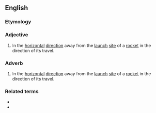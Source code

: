 ==English==

===Etymology===
{{compound|en|down|range}}

===Adjective===
{{en-adj|-|[[farther]] [[downrange]]|sup=[[farthest]] [[downrange]]}}

# In the [[horizontal]] [[direction]] away from the [[launch]] [[site]] of a [[rocket]] in the direction of its travel.

===Adverb===
{{en-adv|-|[[farther]] [[downrange]]|sup=[[farthest]] [[downrange]]}}

# In the [[horizontal]] [[direction]] away from the [[launch]] [[site]] of a [[rocket]] in the direction of its travel.

===Related terms===
* {{l|en|crossrange}}
* {{l|en|uprange}}